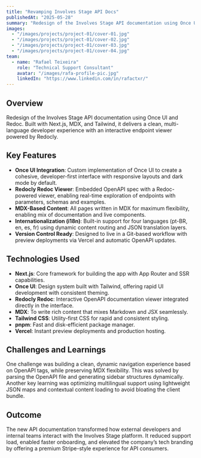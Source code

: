 ---
title: "Revamping Involves Stage API Docs"
publishedAt: "2025-05-28"
summary: "Redesign of the Involves Stage API documentation using Once UI and Redoc. Built with Next.js, MDX, and Tailwind, it delivers a clean, multi-language developer experience with interactive endpoint viewer powered by Redocly."
images:
  - "/images/projects/project-01/cover-01.jpg"
  - "/images/projects/project-01/cover-02.jpg"
  - "/images/projects/project-01/cover-03.jpg"
  - "/images/projects/project-01/cover-04.jpg"
team:
  - name: "Rafael Teixeira"
    role: "Technical Support Consultant"
    avatar: "/images/rafa-profile-pic.jpg"
    linkedIn: "https://www.linkedin.com/in/rafactxr/"
---

## Overview

Redesign of the Involves Stage API documentation using Once UI and Redoc. Built with Next.js, MDX, and Tailwind, it delivers a clean, multi-language developer experience with an interactive endpoint viewer powered by Redocly.

## Key Features

- **Once UI Integration**: Custom implementation of Once UI to create a cohesive, developer-first interface with responsive layouts and dark mode by default.
- **Redocly Redoc Viewer**: Embedded OpenAPI spec with a Redoc-powered viewer, enabling real-time exploration of endpoints with parameters, schemas and examples.
- **MDX-Based Content**: All pages written in MDX for maximum flexibility, enabling mix of documentation and live components.
- **Internationalization (i18n)**: Built-in support for four languages (pt-BR, en, es, fr) using dynamic content routing and JSON translation layers.
- **Version Control Ready**: Designed to live in a Git-based workflow with preview deployments via Vercel and automatic OpenAPI updates.

## Technologies Used

- **Next.js**: Core framework for building the app with App Router and SSR capabilities.
- **Once UI**: Design system built with Tailwind, offering rapid UI development with consistent theming.
- **Redocly Redoc**: Interactive OpenAPI documentation viewer integrated directly in the interface.
- **MDX**: To write rich content that mixes Markdown and JSX seamlessly.
- **Tailwind CSS**: Utility-first CSS for rapid and consistent styling.
- **pnpm**: Fast and disk-efficient package manager.
- **Vercel**: Instant preview deployments and production hosting.

## Challenges and Learnings

One challenge was building a clean, dynamic navigation experience based on OpenAPI tags, while preserving MDX flexibility. This was solved by parsing the OpenAPI file and generating sidebar structures dynamically. Another key learning was optimizing multilingual support using lightweight JSON maps and contextual content loading to avoid bloating the client bundle.

## Outcome

The new API documentation transformed how external developers and internal teams interact with the Involves Stage platform. It reduced support load, enabled faster onboarding, and elevated the company’s tech branding by offering a premium Stripe-style experience for API consumers.
